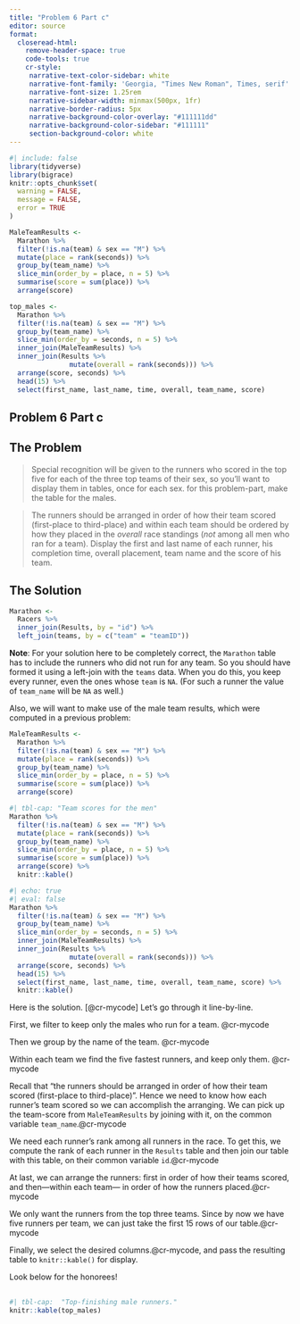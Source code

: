 ```yaml
---
title: "Problem 6 Part c"
editor: source
format:
  closeread-html:
    remove-header-space: true
    code-tools: true
    cr-style:
     narrative-text-color-sidebar: white
     narrative-font-family: 'Georgia, "Times New Roman", Times, serif'
     narrative-font-size: 1.25rem
     narrative-sidebar-width: minmax(500px, 1fr)
     narrative-border-radius: 5px
     narrative-background-color-overlay: "#111111dd"
     narrative-background-color-sidebar: "#111111"
     section-background-color: white
---
```


```{=html}
<style>

  #quarto-document-content h1 {
    font-weight: 500;
    font-size: 2.3em;
    line-height: 1.1;
    margin-top: 0;
  }

  .cr-section  .narrative-col  > *:first-child {
    padding-block-start: 10svh;
  }
  
  .cr-section {
    margin-bottom: 30px;
  }
</style>
```

```r
#| include: false
library(tidyverse)
library(bigrace)
knitr::opts_chunk$set(
  warning = FALSE,
  message = FALSE,
  error = TRUE
)
```








```r
MaleTeamResults <-
  Marathon %>%
  filter(!is.na(team) & sex == "M") %>%
  mutate(place = rank(seconds)) %>%
  group_by(team_name) %>%
  slice_min(order_by = place, n = 5) %>%
  summarise(score = sum(place)) %>%
  arrange(score)
``` 

```r
top_males <-
  Marathon %>%
  filter(!is.na(team) & sex == "M") %>%
  group_by(team_name) %>%
  slice_min(order_by = seconds, n = 5) %>%
  inner_join(MaleTeamResults) %>%
  inner_join(Results %>%
               mutate(overall = rank(seconds))) %>%
  arrange(score, seconds) %>%
  head(15) %>%
  select(first_name, last_name, time, overall, team_name, score)
```

:::{.cr-section}

# Problem 6 Part c

## The Problem

:::{focus-on=""}
>Special recognition will be given to the runners who scored in the top five for each of the three top teams of their sex, so you'll want to display them in tables, once for each sex.  for this problem-part, make the table for the males.

>The runners should be arranged in order of how their team scored (first-place to third-place) and within each team should be ordered by how they placed in the *overall* race standings (*not* among all men who ran for a team).  Display the first and last name of each runner, his completion time, overall placement, team name and the score of his team.
:::

## The Solution

::: {#cr-marathon}
```r
Marathon <-
  Racers %>%
  inner_join(Results, by = "id") %>%
  left_join(teams, by = c("team" = "teamID"))
```
:::

::: {focus-on="cr-marathon" hlz="4}
**Note**:  For your solution here to be completely correct, the `Marathon` table has to include the runners who did not run for any team. So you should have formed it using a left-join with the `teams` data. When you do this, you keep every runner, even the ones whose `team` is `NA`.  (For such a runner the value of `team_name` will be `NA` as well.)
:::

::: {focus-on="cr-males"}

Also, we will want to make use of the male team results, which were computed in a previous problem:


```r
MaleTeamResults <-
  Marathon %>%
  filter(!is.na(team) & sex == "M") %>%
  mutate(place = rank(seconds)) %>%
  group_by(team_name) %>%
  slice_min(order_by = place, n = 5) %>%
  summarise(score = sum(place)) %>%
  arrange(score)
``` 
:::



::: {#cr-males}
```r
#| tbl-cap: "Team scores for the men"
Marathon %>%
  filter(!is.na(team) & sex == "M") %>%
  mutate(place = rank(seconds)) %>%
  group_by(team_name) %>%
  slice_min(order_by = place, n = 5) %>%
  summarise(score = sum(place)) %>%
  arrange(score) %>% 
  knitr::kable()
```
:::




:::{#cr-mycode}
```r
#| echo: true
#| eval: false
Marathon %>%
  filter(!is.na(team) & sex == "M") %>%
  group_by(team_name) %>%
  slice_min(order_by = seconds, n = 5) %>%
  inner_join(MaleTeamResults) %>%
  inner_join(Results %>%
               mutate(overall = rank(seconds))) %>%
  arrange(score, seconds) %>%
  head(15) %>%
  select(first_name, last_name, time, overall, team_name, score) %>% 
  knitr::kable()
```
:::

Here is the solution. [@cr-mycode]  Let's go through it line-by-line.

First, we filter to keep only the males who run for a team. [@cr-mycode]{hlz="2"}

Then we group by the name of the team. [@cr-mycode]{hlz="3"}

Within each team we find the five fastest runners, and keep only them.  [@cr-mycode]{hlz="4"}

Recall that "the runners should be arranged in order of how their team scored (first-place to third-place)".  Hence we need to know how each runner's team scored so we can accomplish the arranging.  We can pick up the team-score from `MaleTeamResults` by joining with it, on the common variable `team_name`.[@cr-mycode]{hlz="5"}

We need each runner's rank among all runners in the race.  To get this, we compute the rank of each runner in the `Results` table and then join our table with this table, on their common variable `id`.[@cr-mycode]{hlz="6-7"}

At last, we can arrange the runners:  first in order of how their teams scored, and then---within each team--- in order of how the runners placed.[@cr-mycode]{hlz="8"}

We only want the runners from the top three teams.  Since by now we have five runners per team, we can just take the first 15 rows of our table.[@cr-mycode]{hlz="9"}

Finally, we select the desired columns.[@cr-mycode]{hlz="10-11"}, and pass the resulting table to `knitr::kable()` for display.

Look below for the honorees!

:::



```r
#| tbl-cap:  "Top-finishing male runners."
knitr::kable(top_males)
```





